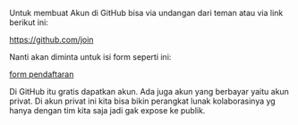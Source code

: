 Untuk membuat Akun di GitHub bisa via undangan dari teman atau via link berikut ini:

https://github.com/join

Nanti akan diminta untuk isi form seperti ini:

[[https://chetabahana.files.wordpress.com/2018/06/form-github.png|form pendaftaran]]

Di GitHub itu gratis dapatkan akun. Ada juga akun yang berbayar yaitu akun privat. Di akun privat ini kita bisa bikin perangkat lunak kolaborasinya yg hanya dengan tim kita saja jadi gak expose ke publik. 
